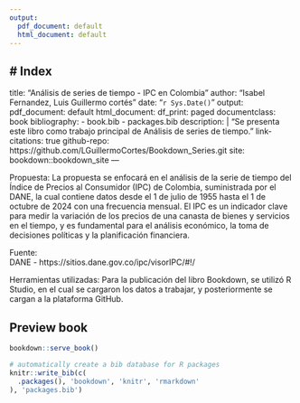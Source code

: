 ```yaml
---
output:
  pdf_document: default
  html_document: default
---
```

# Index
--- 
title: "Análisis de series de tiempo - IPC en Colombia"
author: "Isabel Fernandez, Luis Guillermo cortés"
date: "`r Sys.Date()`"
output:
  pdf_document: default
  html_document:
    df_print: paged
documentclass: book
bibliography:
- book.bib
- packages.bib
description: |
  "Se presenta este libro como trabajo principal de Análisis de series de tiempo."
link-citations: true
github-repo: https://github.com/LGuillermoCortes/Bookdown_Series.git
site: bookdown::bookdown_site
---


Propuesta:
La propuesta se enfocará en el análisis de la serie de tiempo del Índice de Precios al Consumidor (IPC)  de Colombia, suministrada por el DANE, la cual contiene datos desde el 1 de julio de 1955 hasta el 1 de octubre de 2024 con una frecuencia mensual. El IPC es un indicador clave para medir la variación de los precios de una canasta de bienes y servicios en el tiempo, y es fundamental para el análisis económico, la toma de decisiones políticas y la planificación financiera.

Fuente:  
DANE -  https://sitios.dane.gov.co/ipc/visorIPC/#!/

Herramientas utilizadas:
Para la publicación del libro Bookdown, se utilizó R Studio, en el cual se cargaron los datos a trabajar, y posteriormente se cargan a la plataforma GitHub.

## Preview book


```r
bookdown::serve_book()
```


```r
# automatically create a bib database for R packages
knitr::write_bib(c(
  .packages(), 'bookdown', 'knitr', 'rmarkdown'
), 'packages.bib')
```
